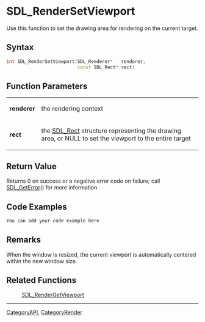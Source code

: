 
= SDL_RenderSetViewport =
Use this function to set the drawing area for rendering on the current target.


== Syntax ==
<syntaxhighlight lang='c++'>
int SDL_RenderSetViewport(SDL_Renderer*   renderer,
                          const SDL_Rect* rect)
</syntaxhighlight>

== Function Parameters ==
{|
|'''renderer'''
|the rendering context
|-
|'''rect'''
|the [[SDL_Rect]] structure representing the drawing area, or NULL to set the viewport to the entire target
|}

== Return Value ==
Returns 0 on success or a negative error code on failure; call [[SDL_GetError]]() for more information.

== Code Examples ==
<syntaxhighlight lang='c++'>
You can add your code example here
</syntaxhighlight>

== Remarks ==
When the window is resized, the current viewport is automatically centered within the new window size.

== Related Functions ==
:[[SDL_RenderGetViewport]]

----
[[CategoryAPI]], [[CategoryRender]]
